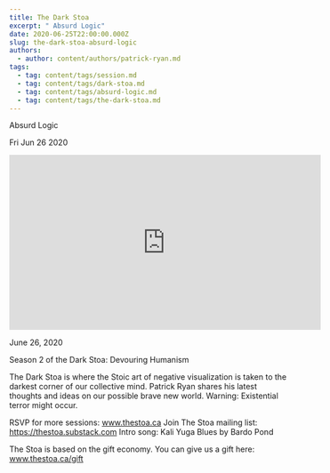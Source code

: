 ```yaml
---
title: The Dark Stoa
excerpt: " Absurd Logic"
date: 2020-06-25T22:00:00.000Z
slug: the-dark-stoa-absurd-logic
authors:
  - author: content/authors/patrick-ryan.md
tags:
  - tag: content/tags/session.md
  - tag: content/tags/dark-stoa.md
  - tag: content/tags/absurd-logic.md
  - tag: content/tags/the-dark-stoa.md
---
```




 Absurd Logic

Fri Jun 26 2020

<iframe width="560" height="315" src="https://www.youtube.com/embed/SAbqOuC1T74" title="The Dark Stoa: Absurd Logic w/ Patrick Ryan" frameborder="0" allow="accelerometer; autoplay; clipboard-write; encrypted-media; gyroscope; picture-in-picture" allowfullscreen ></iframe>

June 26, 2020

Season 2 of the Dark Stoa: Devouring Humanism

The Dark Stoa is where the Stoic art of negative visualization is taken to the darkest corner of our collective mind. Patrick Ryan shares his latest thoughts and ideas on our possible brave new world. Warning: Existential terror might occur.

RSVP for more sessions: www.thestoa.ca
Join The Stoa mailing list: https://thestoa.substack.com
Intro song: Kali Yuga Blues by Bardo Pond

The Stoa is based on the gift economy. You can give us a gift here: www.thestoa.ca/gift


